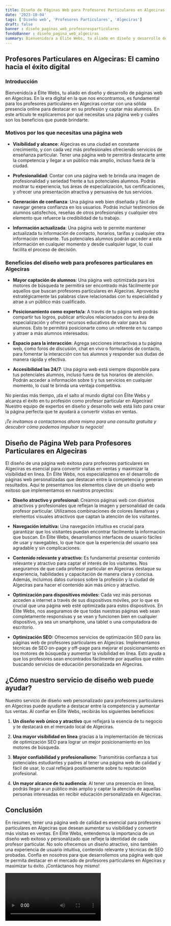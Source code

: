 ```yaml
---
title: Diseño de Páginas Web para Profesores Particulares en Algeciras
date: '2023-10-04'
tags: ['Diseño web', 'Profesores Particulares', 'Algeciras']
draft: false
banner : diseño_paginas_web_profesoresparticulares
fondoBanner : diseño_pagina_web_algeciras
summary: Bienvenido/a a Élite Webs, tu aliado en diseño y desarrollo de páginas web en Algeciras. En la era digital en la que nos encontramos, es fundamental para los profesores particulares en Algeciras contar con una sólida presencia online para destacar en su profesión y captar más alumnos. En este artículo te explicaremos por qué necesitas una página web y cuáles son los beneficios que puede brindarte.
---
```


## Profesores Particulares en Algeciras: El camino hacia el éxito digital

### Introducción

Bienvenido/a a Élite Webs, tu aliado en diseño y desarrollo de páginas web en Algeciras. En la era digital en la que nos encontramos, es fundamental para los profesores particulares en Algeciras contar con una sólida presencia online para destacar en su profesión y captar más alumnos. En este artículo te explicaremos por qué necesitas una página web y cuáles son los beneficios que puede brindarte.

### Motivos por los que necesitas una página web

- **Visibilidad y alcance**: Algeciras es una ciudad en constante crecimiento, y con cada vez más profesionales ofreciendo servicios de enseñanza particular. Tener una página web te permitirá destacarte ante la competencia y llegar a un público más amplio, incluso fuera de la ciudad.

- **Profesionalidad**: Contar con una página web te brinda una imagen de profesionalidad y seriedad frente a tus potenciales alumnos. Podrás mostrar tu experiencia, tus áreas de especialización, tus certificaciones, y ofrecer una presentación atractiva y persuasiva de tus servicios.

- **Generación de confianza**: Una página web bien diseñada y fácil de navegar genera confianza en los usuarios. Podrás incluir testimonios de alumnos satisfechos, reseñas de otros profesionales y cualquier otro elemento que refuerce la credibilidad de tu trabajo.

- **Información actualizada**: Una página web te permite mantener actualizada tu información de contacto, horarios, tarifas y cualquier otra información relevante. Tus potenciales alumnos podrán acceder a esta información en cualquier momento y desde cualquier lugar, lo cual facilita el proceso de decisión.

### Beneficios del diseño web para profesores particulares en Algeciras

- **Mayor captación de alumnos**: Una página web optimizada para los motores de búsqueda te permitirá ser encontrado más fácilmente por aquellos que buscan profesores particulares en Algeciras. Aprovecha estratégicamente las palabras clave relacionadas con tu especialidad y atrae a un público más cualificado.

- **Posicionamiento como experto/a**: A través de tu página web podrás compartir tus logros, publicar artículos relacionados con tu área de especialización y ofrecer recursos educativos de valor para tus alumnos. Esto te permitirá posicionarte como un referente en tu campo y atraer a más alumnos interesados.

- **Espacio para la interacción**: Agrega secciones interactivas a tu página web, como foros de discusión, chat en vivo o formularios de contacto, para fomentar la interacción con tus alumnos y responder sus dudas de manera rápida y efectiva.

- **Accesibilidad las 24/7**: Una página web está siempre disponible para tus potenciales alumnos, incluso fuera de tus horarios de atención. Podrán acceder a información sobre ti y tus servicios en cualquier momento, lo cual te brinda una ventaja competitiva.

No pierdas más tiempo, ¡da el salto al mundo digital con Élite Webs y alcanza el éxito en tu profesión como profesor particular en Algeciras! Nuestro equipo de expertos en diseño y desarrollo web está listo para crear la página perfecta que te ayudará a convertir visitas en ventas.

_¡Te invitamos a contactarnos ahora mismo para una consulta gratuita y descubrir cómo podemos impulsar tu negocio!_

<GifSeo />

<Cta />

## Diseño de Página Web para Profesores Particulares en Algeciras

El diseño de una página web exitosa para profesores particulares en Algeciras es esencial para convertir visitas en ventas y maximizar la visibilidad en línea. En Élite Webs, nos especializamos en el desarrollo de páginas web personalizadas que destacan entre la competencia y generan resultados. Aquí te presentamos los elementos clave de un diseño web exitoso que implementamos en nuestros proyectos:

- **Diseño atractivo y profesional:** Creamos páginas web con diseños atractivos y profesionales que reflejan la imagen y personalidad de cada profesor particular. Utilizamos combinaciones de colores llamativas y elementos visuales atractivos que captan la atención de los visitantes.

- **Navegación intuitiva:** Una navegación intuitiva es crucial para garantizar que los visitantes puedan encontrar fácilmente la información que buscan. En Élite Webs, desarrollamos interfaces de usuario fáciles de usar y navegables, lo que hace que la experiencia del usuario sea agradable y sin complicaciones.

- **Contenido relevante y atractivo:** Es fundamental presentar contenido relevante y atractivo para captar el interés de los visitantes. Nos aseguramos de que cada profesor particular en Algeciras destaque su experiencia, habilidades y capacitación de manera clara y concisa. Además, incluimos datos curiosos sobre la profesión y la ciudad de Algeciras para hacer el contenido aún más único y atractivo.

- **Optimización para dispositivos móviles:** Cada vez más personas acceden a internet a través de sus dispositivos móviles, por lo que es crucial que una página web esté optimizada para estos dispositivos. En Élite Webs, nos aseguramos de que todas nuestras páginas web sean completamente responsivas y se vean y funcionen bien en cualquier dispositivo, ya sea un smartphone, una tablet o una computadora de escritorio.

- **Optimización SEO:** Ofrecemos servicios de optimización SEO para las páginas web de profesores particulares en Algeciras. Implementamos técnicas de SEO on-page y off-page para mejorar el posicionamiento en los motores de búsqueda y aumentar la visibilidad en línea. Esto ayuda a que los profesores sean encontrados fácilmente por aquellos que estén buscando servicios de educación personalizada en Algeciras.

## ¿Cómo nuestro servicio de diseño web puede ayudar?

Nuestro servicio de diseño web personalizado para profesores particulares en Algeciras puede ayudarte a destacar entre la competencia y aumentar tus ventas. Al confiar en Élite Webs, recibirás los siguientes beneficios:

1. **Un diseño web único y atractivo** que reflejará la esencia de tu negocio y te destacará en el mercado local de Algeciras.

2. **Una mayor visibilidad en línea** gracias a la implementación de técnicas de optimización SEO para lograr un mejor posicionamiento en los motores de búsqueda.

3. **Mayor confiabilidad y profesionalismo**: Transmitirás confianza a tus potenciales estudiantes y padres al tener una página web de calidad y fácil de usar, lo cual reflejará positivamente sobre tu reputación profesional.

4. **Un mayor alcance de tu audiencia**: Al tener una presencia en línea, podrás llegar a un público más amplio y captar la atención de aquellas personas interesadas en recibir educación personalizada en Algeciras.

## Conclusión

En resumen, tener una página web de calidad es esencial para profesores particulares en Algeciras que desean aumentar su visibilidad y convertir más visitas en ventas. En Élite Webs, entendemos la importancia de un diseño web exitoso y personalizado que refleje la identidad de cada profesor particular. No solo ofrecemos un diseño atractivo, sino también una experiencia de usuario intuitiva, contenido relevante y técnicas de SEO probadas. Confía en nosotros para que desarrollemos una página web que te permita destacar en el mercado de profesores particulares en Algeciras y maximizar tu éxito. ¡Contáctanos hoy mismo!

<Video />

<CtaBot job='Profesores Particulares' city='Algeciras'/>

<Gmaps query='Algeciras+españa+maps' />